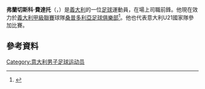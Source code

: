 '''弗蘭切斯科·費達托'''（'''{{lang-it|Francesco Fedato}}'''，{{bd|1992年|10月15日}}）是[[義大利|義大利]]的一位[[足球|足球]]運動員，在場上司職前鋒。他現在效力於[[義大利甲級聯賽|義大利甲級聯賽]]球隊[[桑普多利亞足球俱樂部|桑普多利亞足球俱樂部]]<ref>{{cite news|url=http://www.sampdoria.it/vacanze-quasi-finite-i-convocati-blucerchiati-per-i-test-pre-ritiro.html|publisher=U.C. Sampdoria|title=Vacanze (quasi) finite: i convocati blucerchiati per i test pre-ritiro|language=it|date=30 June 2014|accessdate=5 July 2014|deadurl=yes|archiveurl=https://archive.is/20140702160750/https://www.sampdoria.it/vacanze-quasi-finite-i-convocati-blucerchiati-per-i-test-pre-ritiro.html|archivedate=2014年7月2日}}</ref>。他也代表意大利U21國家隊參加比賽。
==參考資料==
{{reflist}}

{{DEFAULTSORT: Fedato, Francesco}}
[[Category:意大利男子足球运动员|Category:意大利男子足球运动员]]